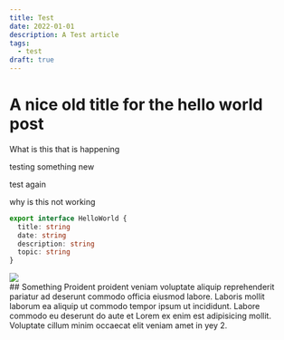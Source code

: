 ```yaml
---
title: Test
date: 2022-01-01
description: A Test article
tags:
  - test
draft: true
---
```


# A nice old title for the hello world post

What is this that is happening

testing something new

test again

why is this not working

```ts
export interface HelloWorld {
  title: string
  date: string
  description: string
  topic: string
}
```

<Image className="w-prose-full" src={frontmatter.image.src} width={1600} />

<div className="w-prose-wide">
  <div className="max-w-5xl mx-auto">
    ## Something Proident proident veniam voluptate aliquip reprehenderit pariatur ad deserunt commodo officia eiusmod labore. Laboris
    mollit laborum ea aliquip ut commodo tempor ipsum ut incididunt. Labore commodo eu deserunt do aute et Lorem ex enim est adipisicing
    mollit. Voluptate cillum minim occaecat elit veniam amet in yey 2.
  </div>
</div>

